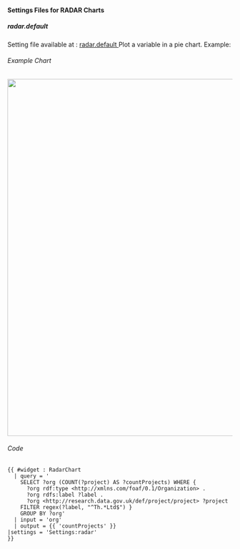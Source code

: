 ==== Settings Files for RADAR Charts ====

=====  radar.default =====
Setting file available at : [[ Settings:radar | radar.default ]]
Plot a variable in a pie chart. Example:

====== Example Chart ======

<img src="../images/help/RADAR-settings.PNG" width="800px" />

====== Code ======
<source>
{{ #widget : RadarChart
  | query = '
    SELECT ?org (COUNT(?project) AS ?countProjects) WHERE { 
      ?org rdf:type <http://xmlns.com/foaf/0.1/Organization> .
      ?org rdfs:label ?label .
      ?org <http://research.data.gov.uk/def/project/project> ?project
    FILTER regex(?label, "^Th.*Ltd$") }
    GROUP BY ?org'
  | input = 'org'
  | output = {{ 'countProjects' }}
|settings = 'Settings:radar'
}}
</source>

